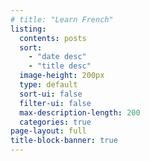```yaml
---
# title: "Learn French"
listing:
  contents: posts
  sort: 
    - "date desc"
    - "title desc"
  image-height: 200px
  type: default
  sort-ui: false
  filter-ui: false
  max-description-length: 200
  categories: true
page-layout: full
title-block-banner: true
---
```



